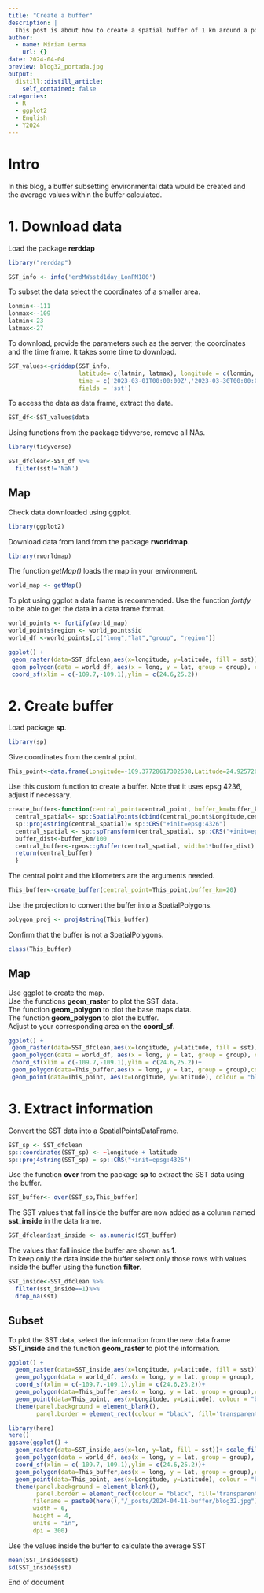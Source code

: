 ```yaml
---
title: "Create a buffer"
description: |
  This post is about how to create a spatial buffer of 1 km around a point.
author:
  - name: Miriam Lerma
    url: {}
date: 2024-04-04
preview: blog32_portada.jpg
output:
  distill::distill_article:
    self_contained: false
categories:
  - R
  - ggplot2
  - English
  - Y2024
---
```



# Intro

In this blog, a buffer subsetting environmental data would be created and the average values within the buffer calculated.

# 1. Download data

Load the package **rerddap**

```r
library("rerddap")
```

```r
SST_info <- info('erdMWsstd1day_LonPM180')
```

To subset the data select the coordinates of a smaller area. 

```r
lonmin<--111
lonmax<--109
latmin<-23
latmax<-27
```

To download, provide the parameters such as the server, the coordinates and the time frame. It takes some time to download.

```r
SST_values<-griddap(SST_info, 
                    latitude= c(latmin, latmax), longitude = c(lonmin, lonmax), 
                    time = c('2023-03-01T00:00:00Z','2023-03-30T00:00:00Z'), 
                    fields = 'sst')
```

To access the data as data frame, extract the data. 

```r
SST_df<-SST_values$data
```

Using functions from the package tidyverse, remove all NAs.

```r
library(tidyverse)
```

```r
SST_dfclean<-SST_df %>%
  filter(sst!='NaN')
```

## Map 

Check data downloaded using ggplot. 

```r
library(ggplot2)
```

Download data from land from the package **rworldmap**.

```r
library(rworldmap)
```

The function *getMap()* loads the map in your environment.

```r
world_map <- getMap()
```

To plot using ggplot a data frame is recommended. Use the function *fortify* to be able to get the data in a data frame format. 

```r
world_points <- fortify(world_map)
world_points$region <- world_points$id
world_df <-world_points[,c("long","lat","group", "region")]
```

```r
ggplot() +
 geom_raster(data=SST_dfclean,aes(x=longitude, y=latitude, fill = sst))+ scale_fill_viridis_c(option = "H")+
 geom_polygon(data = world_df, aes(x = long, y = lat, group = group), colour = '#403d39', fill = "#e5e5e5") +
 coord_sf(xlim = c(-109.7,-109.1),ylim = c(24.6,25.2))
```



# 2. Create buffer

Load package **sp**.

```r
library(sp)
```

Give coordinates from the central point. 

```r
This_point<-data.frame(Longitude=-109.37728617302638,Latitude=24.92572600240793)
```

Use this custom function to create a buffer. Note that it uses epsg 4236, adjust if necessary. 

```r
create_buffer<-function(central_point=central_point, buffer_km=buffer_km){
  central_spatial<- sp::SpatialPoints(cbind(central_point$Longitude,central_point$Latitude)) 
  sp::proj4string(central_spatial)= sp::CRS("+init=epsg:4326") 
  central_spatial <- sp::spTransform(central_spatial, sp::CRS("+init=epsg:4326"))
  buffer_dist<-buffer_km/100
  central_buffer<-rgeos::gBuffer(central_spatial, width=1*buffer_dist)
  return(central_buffer)
  }
```

The central point and the kilometers are the arguments needed. 

```r
This_buffer<-create_buffer(central_point=This_point,buffer_km=20)
```
Use the projection to convert the buffer into a SpatialPolygons.

```r
polygon_proj <- proj4string(This_buffer)
```

Confirm that the buffer is not a SpatialPolygons.

```r
class(This_buffer)
```

## Map

Use ggplot to create the map.  
Use the functions **geom_raster** to plot the SST data.  
The function **geom_polygon** to plot the base maps data.  
The function **geom_polygon** to plot the buffer.  
Adjust to your corresponding area on the **coord_sf**.  

```r
ggplot() +
 geom_raster(data=SST_dfclean,aes(x=longitude, y=latitude, fill = sst))+ scale_fill_viridis_c(option = "H")+
 geom_polygon(data = world_df, aes(x = long, y = lat, group = group), colour = '#403d39', fill = "#e5e5e5") +
 coord_sf(xlim = c(-109.7,-109.1),ylim = c(24.6,25.2))+
 geom_polygon(data=This_buffer,aes(x = long, y = lat, group = group),colour='black', fill='transparent', linetype='dashed')+
 geom_point(data=This_point, aes(x=Longitude, y=Latitude), colour = "black", size = 4)
```



# 3. Extract information

Convert the SST data into a SpatialPointsDataFrame.

```r
SST_sp <- SST_dfclean
sp::coordinates(SST_sp) <- ~longitude + latitude
sp::proj4string(SST_sp) = sp::CRS("+init=epsg:4326")
```

Use the function **over** from the package **sp** to extract the SST data using the buffer.

```r
SST_buffer<- over(SST_sp,This_buffer)
```

The SST values that fall inside the buffer are now added as a column named **sst_inside** in the data frame.

```r
SST_dfclean$sst_inside <- as.numeric(SST_buffer)
```

The values that fall inside the buffer are shown as **1**.  
To keep only the data inside the buffer select only those rows with values inside the buffer using the function **filter**.

```r
SST_inside<-SST_dfclean %>%
  filter(sst_inside==1)%>%
  drop_na(sst)
```


## Subset

To plot the SST data, select the information from the new data frame **SST_inside** and the function **geom_raster** to plot the information. 

```r
ggplot() +
  geom_raster(data=SST_inside,aes(x=longitude, y=latitude, fill = sst))+ scale_fill_viridis_c(option = "H")+
  geom_polygon(data = world_df, aes(x = long, y = lat, group = group), colour = '#403d39', fill = "#e5e5e5") +
  coord_sf(xlim = c(-109.7,-109.1),ylim = c(24.6,25.2))+
  geom_polygon(data=This_buffer,aes(x = long, y = lat, group = group),colour='black', fill='transparent', linetype='dashed')+
  geom_point(data=This_point, aes(x=Longitude, y=Latitude), colour = "black", size = 4)+
  theme(panel.background = element_blank(),
        panel.border = element_rect(colour = "black", fill='transparent'))
```

```r
library(here)
here()
ggsave(ggplot() +
  geom_raster(data=SST_inside,aes(x=lon, y=lat, fill = sst))+ scale_fill_viridis_c(option = "H")+
  geom_polygon(data = world_df, aes(x = long, y = lat, group = group), colour = '#403d39', fill = "#e5e5e5") +
  coord_sf(xlim = c(-109.7,-109.1),ylim = c(24.6,25.2))+
  geom_polygon(data=This_buffer,aes(x = long, y = lat, group = group),colour='black', fill='transparent', linetype='dashed')+
  geom_point(data=This_point, aes(x=Longitude, y=Latitude), colour = "black", size = 4)+
  theme(panel.background = element_blank(),
        panel.border = element_rect(colour = "black", fill='transparent')), 
       filename = paste0(here(),"/_posts/2024-04-11-buffer/blog32.jpg"),
       width = 6, 
       height = 4, 
       units = "in",
       dpi = 300)
```

Use the values inside the buffer to calculate the average SST

```r
mean(SST_inside$sst)
sd(SST_inside$sst)
```


End of document
